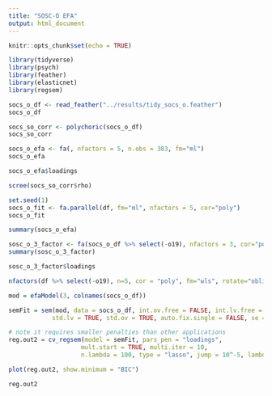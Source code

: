 ```yaml
---
title: "SOSC-O EFA"
output: html_document
---
```


```r
knitr::opts_chunk$set(echo = TRUE)
```

```r
library(tidyverse)
library(psych)
library(feather)
library(elasticnet)
library(regsem)
```

```r
socs_o_df <- read_feather("../results/tidy_socs_o.feather")
socs_o_df
```

```r
socs_so_corr <- polychoric(socs_o_df)
socs_so_corr
```
```r
socs_o_efa <- fa(, nfactors = 5, n.obs = 383, fm="ml")
socs_o_efa
```
```r
socs_o_efa$loadings
```



```r
scree(socs_so_corr$rho)
```

```r
set.seed(1)
socs_o_fit <- fa.parallel(df, fm="ml", nfactors = 5, cor="poly")
socs_o_fit
```
```r
summary(socs_o_efa)
```



```r
sosc_o_3_factor <- fa(socs_o_df %>% select(-o19), nfactors = 3, cor="poly", fm="ml")
summary(sosc_o_3_factor)
```

```r
sosc_o_3_factor$loadings
```


```r
nfactors(df %>% select(-o19), n=5, cor = "poly", fm="wls", rotate="oblimin")
```

```r
mod = efaModel(3, colnames(socs_o_df))

semFit = sem(mod, data = socs_o_df, int.ov.free = FALSE, int.lv.free = FALSE,
            std.lv = TRUE, std.ov = TRUE, auto.fix.single = FALSE, se = "none")

# note it requires smaller penalties than other applications
reg.out2 = cv_regsem(model = semFit, pars_pen = "loadings",
                    mult.start = TRUE, multi.iter = 10,
                    n.lambda = 100, type = "lasso", jump = 10^-5, lambda.start = 0.001)
```

```r
plot(reg.out2, show.minimum = "BIC")
```
```r
reg.out2
```

